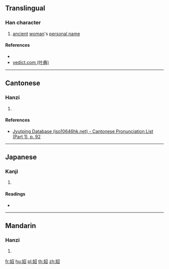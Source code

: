 ==Translingual==

===Han character===
{{Han char|rn=38|rad=女|as=05|sn=8|four=47462|canj=VSHR|ids=⿰女召}}

# [[ancient]] [[woman]]'s [[personal name]]

====References====
* {{Han ref|kx=0257.180|dkj=06128|dj=0522.140|hdz=21041.060|uh=59B1|ud=22961|bh=CC4F|bd=52303}}
* [http://yedict.com/htm/59/59B1.htm yedict.com (叶典)]

----

==Cantonese==

===Hanzi===
{{yue-hanzi|jyut=[[ziu1]]|y=jiu1}}

# {{defn|lang=yue|sort=女05}}

====References====
* [http://www.iso10646hk.net/jp/document/download.jsp Jyutping Database (iso10646hk.net) - Cantonese Pronunciation List (Part 1), p. 92]

----

==Japanese==

===Kanji===
{{ja-kanji|grade=|rs=女05}}

# {{defn|lang=ja|sort=女05}}

====Readings====
* {{ja-readings|on=[[しょう]] (shō)|kun=}}

----

==Mandarin==

===Hanzi===
{{cmn-hanzi|pin=[[zhāo]] ([[zhao1]])|wg=chao<sup>1</sup>}}

# {{defn|lang=cmn|sort=女05}}

[[fr:妱]]
[[hu:妱]]
[[pl:妱]]
[[th:妱]]
[[zh:妱]]